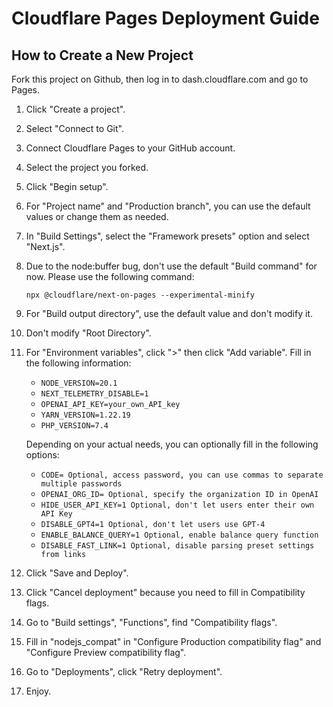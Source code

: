 # Cloudflare Pages Deployment Guide

## How to Create a New Project

Fork this project on Github, then log in to dash.cloudflare.com and go to Pages.

1. Click "Create a project".
2. Select "Connect to Git".
3. Connect Cloudflare Pages to your GitHub account.
4. Select the project you forked.
5. Click "Begin setup".
6. For "Project name" and "Production branch", you can use the default values or change them as needed.
7. In "Build Settings", select the "Framework presets" option and select "Next.js".
8. Due to the node:buffer bug, don't use the default "Build command" for now. Please use the following command:
   ```
   npx @cloudflare/next-on-pages --experimental-minify
   ```
9. For "Build output directory", use the default value and don't modify it.
10. Don't modify "Root Directory".
11. For "Environment variables", click ">" then click "Add variable". Fill in the following information:

    - `NODE_VERSION=20.1`
    - `NEXT_TELEMETRY_DISABLE=1`
    - `OPENAI_API_KEY=your_own_API_key`
    - `YARN_VERSION=1.22.19`
    - `PHP_VERSION=7.4`

    Depending on your actual needs, you can optionally fill in the following options:

    - `CODE= Optional, access password, you can use commas to separate multiple passwords`
    - `OPENAI_ORG_ID= Optional, specify the organization ID in OpenAI`
    - `HIDE_USER_API_KEY=1 Optional, don't let users enter their own API Key`
    - `DISABLE_GPT4=1 Optional, don't let users use GPT-4`
    - `ENABLE_BALANCE_QUERY=1 Optional, enable balance query function`
    - `DISABLE_FAST_LINK=1 Optional, disable parsing preset settings from links`

12. Click "Save and Deploy".
13. Click "Cancel deployment" because you need to fill in Compatibility flags.
14. Go to "Build settings", "Functions", find "Compatibility flags".
15. Fill in "nodejs_compat" in "Configure Production compatibility flag" and "Configure Preview compatibility flag".
16. Go to "Deployments", click "Retry deployment".
17. Enjoy.
